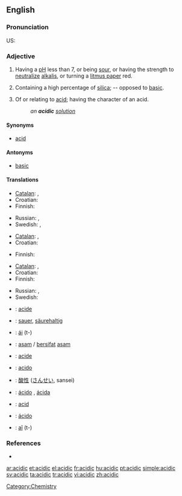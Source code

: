==English==

===Pronunciation===
US: {{enPR|ə sĭd ĭk}}

===Adjective===
{{en-adj|more}}

# {{chemistry}} Having a [[pH]] less than 7, or being [[sour]], or having the strength to [[neutralize]] [[alkali]]s, or turning a [[litmus paper]] red.
# {{mineralogy}} Containing a high percentage of [[silica]]; -- opposed to [[basic]].
# Of or relating to [[acid]]; having the character of an acid.
#: ''an '''acidic''' [[solution]]''

====Synonyms====
* [[acid#Adjective|acid]]

====Antonyms====
* [[basic]]

====Translations====
{{trans-top|chemistry: having pH less than 7}}
* [[Catalan]]: {{t-|ca|àcid|m}}, {{t-|ca|àcida|f}}
* Croatian: {{t+|hr|kiseo|alt=kȉseo}}
* Finnish: {{t+|fi|hapan}}
{{trans-mid}}
* Russian: {{t+|ru|кислотный|tr=kislótnyj}}, {{t+|ru|кислый|tr=kíslyj}}
* Swedish: {{t+|sv|sur}}, {{t|sv|syrlig}}
{{trans-bottom}}

{{trans-top|mineralogy: containing a high percentage of silica}}
* [[Catalan]]: {{t-|ca|àcid|m}}, {{t-|ca|àcida|f}}
* Croatian: {{t+|hr|kiseo|alt=kȉseo}}
{{trans-mid}}
* Finnish: {{t+|fi|hapan}}
{{trans-bottom}}

{{trans-top|of or relating to acid}}
* [[Catalan]]: {{t-|ca|àcid|m}}, {{t-|ca|àcida|f}}
* Croatian: {{t|hr|kiselinski|alt=kisèlīnskī}}
* Finnish: {{t+|fi|hapan}}
{{trans-mid}}
* Russian: {{t+|ru|кислотный|tr=kislótnyj}}, {{t+|ru|кислый|tr=kíslyj}}
* Swedish: {{t-|sv|syra-}}
{{trans-bottom}}

{{checktrans-top}}
* {{ttbc|fr}}: [[acide]]
* {{ttbc|de}}: [[sauer]], [[säurehaltig]]
* {{ttbc|gn}}: [[ái]] (t-)
* {{ttbc|id}}: [[asam]] / [[sifat|bersifat]] [[asam]]
* {{ttbc|ia}}: [[acide]]
* {{ttbc|it}}: [[acido]]
{{trans-mid}}
* {{ttbc|ja}}: [[酸性]] ([[さんせい]], sansei)
* {{ttbc|pt}}: [[ácido]] {{m}}, [[ácida]] {{f}}
* {{ttbc|ro}}: [[acid#Romanian|acid]]
* {{ttbc|es}}: [[ácido]]
* {{ttbc|Tupinambá}}: [[aî]] (t-)
{{trans-bottom}}

===References===
* {{R:Webster 1913}}

[[Category:Chemistry]]

[[ar:acidic]]
[[et:acidic]]
[[el:acidic]]
[[fr:acidic]]
[[hu:acidic]]
[[pt:acidic]]
[[simple:acidic]]
[[sv:acidic]]
[[ta:acidic]]
[[tr:acidic]]
[[vi:acidic]]
[[zh:acidic]]